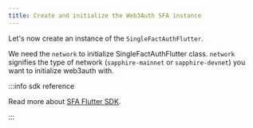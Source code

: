 ```yaml
---
title: Create and initialize the Web3Auth SFA instance
---
```


Let's now create an instance of the `SingleFactAuthFlutter`.

We need the `network` to initialize SingleFactAuthFlutter class. `network` signifies the type of
network (`sapphire-mainnet` or `sapphire-devnet`) you want to initialize web3auth with.

:::info sdk reference

Read more about [SFA Flutter SDK](/sdk/sfa/sfa-flutter).

:::
